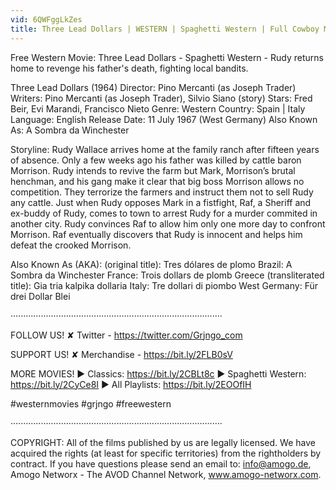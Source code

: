 ```yaml
---
vid: 6QWFggLkZes
title: Three Lead Dollars | WESTERN | Spaghetti Western | Full Cowboy Movie | Classic Film | Wild West
---
```


Free Western Movie: Three Lead Dollars - Spaghetti Western - Rudy returns home to revenge his father's death, fighting local bandits. 

Three Lead Dollars (1964)
Director: Pino Mercanti (as Joseph Trader)
Writers: Pino Mercanti (as Joseph Trader), Silvio Siano (story) 
Stars: Fred Beir, Evi Marandi, Francisco Nieto 
Genre: Western 
Country: Spain | Italy
Language: English
Release Date: 11 July 1967 (West Germany) 
Also Known As: A Sombra da Winchester 

Storyline:
Rudy Wallace arrives home at the family ranch after fifteen years of absence. Only a few weeks ago his father was killed by cattle baron Morrison. Rudy intends to revive the farm but Mark, Morrison’s brutal henchman, and his gang make it clear that big boss Morrison allows no competition. They terrorize the farmers and instruct them not to sell Rudy any cattle. Just when Rudy opposes Mark in a fistfight, Raf, a Sheriff and ex-buddy of Rudy, comes to town to arrest Rudy for a murder commited in another city. Rudy convinces Raf to allow him only one more day to confront Morrison. Raf eventually discovers that Rudy is innocent and helps him defeat the crooked Morrison. 

Also Known As (AKA):
(original title): Tres dólares de plomo
Brazil: A Sombra da Winchester
France: Trois dollars de plomb
Greece (transliterated title): Gia tria kalpika dollaria
Italy: Tre dollari di piombo
West Germany: Für drei Dollar Blei

····················································································

FOLLOW US!
✘ Twitter - https://twitter.com/Grjngo_com

SUPPORT US!
✘ Merchandise - https://bit.ly/2FLB0sV

MORE MOVIES! 
► Classics: https://bit.ly/2CBLt8c 
► Spaghetti Western: https://bit.ly/2CyCe8I 
► All Playlists: https://bit.ly/2EOOfIH 

#westernmovies #grjngo #freewestern

····················································································

COPYRIGHT: All of the films published by us are legally licensed. We have acquired the rights (at least for specific territories) from the rightholders by contract. If you have questions please send an email to: info@amogo.de, Amogo Networx - The AVOD Channel Network, www.amogo-networx.com.